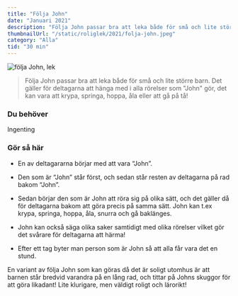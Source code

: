 ```yaml
---
title: "Följa John"
date: "Januari 2021"
description: "Följa John passar bra att leka både för små och lite större barn."
thumbnailUrl: "/static/roliglek/2021/folja-john.jpeg"
category: "Alla"
tid: "30 min"
---
```


![följa John, lek ](/static/roliglek/2021/folja-john.jpeg)

> Följa John passar bra att leka både för små och lite större barn. Det gäller för deltagarna att hänga med i alla rörelser som "John" gör, det kan vara att krypa, springa, hoppa, åla eller att gå på tå!

### Du behöver

Ingenting

### Gör så här

- En av deltagararna börjar med att vara “John”.

- Den som är “John” står först, och sedan står resten av deltagarna på rad bakom “John”.

- Sedan börjar den som är John att röra sig på olika sätt, och det gäller då för deltagarna bakom att göra precis på samma sätt. John kan t.ex krypa, springa, hoppa, åla, snurra och gå baklänges.

- John kan också säga olika saker samtidigt med olika rörelser vilket gör det svårare för deltagarna att härma!

- Efter ett tag byter man person som är John så att alla får vara det en stund.

En variant av följa John som kan göras då det är soligt utomhus är att barnen står bredvid varandra på en lång rad, och tittar på Johns skuggor för att göra likadant! Lite klurigare, men väldigt roligt och lärorikt!
